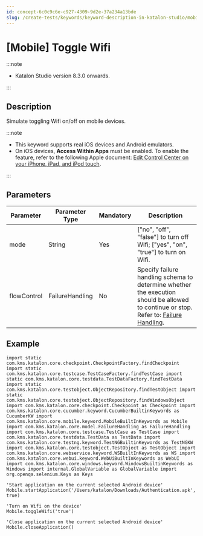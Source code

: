```yaml
---
id: concept-6c0c9c6e-c927-4309-9d2e-37a234a13bde
slug: /create-tests/keywords/keyword-description-in-katalon-studio/mobile-keywords/mobile-toggle-wifi
---
```


# \[Mobile\] Toggle Wifi


:::note

-   Katalon Studio version 8.3.0 onwards.

:::

## Description

Simulate toggling Wifi on/off on mobile devices.


:::note

-   This keyword supports real iOS devices and Android emulators.
-   On iOS devices, **Access Within Apps** must be enabled. To enable the feature, refer to the following Apple document: [Edit Control Center on your iPhone, iPad, and iPod touch](https://support.apple.com/en-us/HT211812).

:::

## Parameters

<table><tr><th>Parameter</th><th>Parameter Type</th><th>Mandatory</th><th>Description</th></tr><tbody><tr><td>mode</td><td>String</td><td>Yes</td><td>["no", "off", "false"] to turn off Wifi; ["yes", "on", "true"] to turn on Wifi.</td></tr><tr><td>flowControl</td><td>FailureHandling</td><td>No</td><td>Specify failure handling schema to determine whether the execution should be allowed to continue or stop. Refer to: <a href="/maintain/configure-failure-handling-settings-in-katalon-studio" >Failure Handling</a>.</td></tr></tbody></table>

## Example

```
import static com.kms.katalon.core.checkpoint.CheckpointFactory.findCheckpoint import static com.kms.katalon.core.testcase.TestCaseFactory.findTestCase import static com.kms.katalon.core.testdata.TestDataFactory.findTestData import static com.kms.katalon.core.testobject.ObjectRepository.findTestObject import static com.kms.katalon.core.testobject.ObjectRepository.findWindowsObject import com.kms.katalon.core.checkpoint.Checkpoint as Checkpoint import com.kms.katalon.core.cucumber.keyword.CucumberBuiltinKeywords as CucumberKW import com.kms.katalon.core.mobile.keyword.MobileBuiltInKeywords as Mobile import com.kms.katalon.core.model.FailureHandling as FailureHandling import com.kms.katalon.core.testcase.TestCase as TestCase import com.kms.katalon.core.testdata.TestData as TestData import com.kms.katalon.core.testng.keyword.TestNGBuiltinKeywords as TestNGKW import com.kms.katalon.core.testobject.TestObject as TestObject import com.kms.katalon.core.webservice.keyword.WSBuiltInKeywords as WS import com.kms.katalon.core.webui.keyword.WebUiBuiltInKeywords as WebUI import com.kms.katalon.core.windows.keyword.WindowsBuiltinKeywords as Windows import internal.GlobalVariable as GlobalVariable import org.openqa.selenium.Keys as Keys 

'Start application on the current selected Android device' Mobile.startApplication('/Users/katalon/Downloads/Authentication.apk', true) 

'Turn on Wifi on the device' 
Mobile.toggleWifi('true') 

'Close application on the current selected Android device' 
Mobile.closeApplication()
```